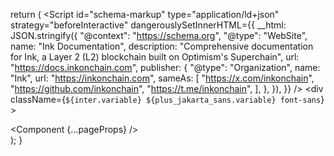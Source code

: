 
  return (
    <ThemeProvider attribute="class">
      <Script
        id="schema-markup"
        type="application/ld+json"
        strategy="beforeInteractive"
        dangerouslySetInnerHTML={{
          __html: JSON.stringify({
            "@context": "https://schema.org",
            "@type": "WebSite",
            name: "Ink Documentation",
            description:
              "Comprehensive documentation for Ink, a Layer 2 (L2) blockchain built on Optimism's Superchain",
            url: "https://docs.inkonchain.com",
            publisher: {
              "@type": "Organization",
              name: "Ink",
              url: "https://inkonchain.com",
              sameAs: [
                "https://x.com/inkonchain",
                "https://github.com/inkonchain",
                "https://t.me/inkonchain",
              ],
            },
          }),
        }}
      />
      <div
        className={`${inter.variable} ${plus_jakarta_sans.variable} font-sans`}
      >
        <div className="bg-white dark:bg-magic-black">
          <Component {...pageProps} />
        </div>
      </div>
      <AskCookbook />
    </ThemeProvider>
  );
}
